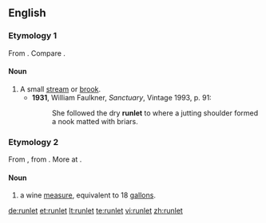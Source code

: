 ==English==

===Etymology 1===
From {{suffix|run|let}}. Compare {{l|en|runnel}}.

====Noun====
{{en-noun}}

# A small [[stream]] or [[brook]].
#*'''1931''', William Faulkner, ''Sanctuary'', Vintage 1993, p. 91:
#*:She followed the dry '''runlet''' to where a jutting shoulder formed a nook matted with briars.

===Etymology 2===
From {{etyl|enm}}, from {{etyl|fro}} {{term|rondelet||roundlet|lang=fro}}. More at {{l|en|roundlet}}.

====Noun====
{{en-noun}}

# {{archaic}} a wine [[measure]], equivalent to 18 [[gallon]]s.

[[de:runlet]]
[[et:runlet]]
[[lt:runlet]]
[[te:runlet]]
[[vi:runlet]]
[[zh:runlet]]